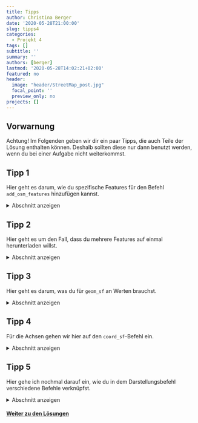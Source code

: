 ---
title: Tipps
author: Christina Berger
date: '2020-05-28T21:00:00'
slug: tipps4
categories:
  - Projekt 4
tags: []
subtitle: ''
summary: ''
authors: [berger]
lastmod: '2020-05-28T14:02:21+02:00'
featured: no
header:
  image: "header/StreetMap_post.jpg"
  focal_point: ''
  preview_only: no
projects: []
---

## Vorwarnung

Achtung! Im Folgenden geben wir dir ein paar Tipps, die auch Teile der Lösung enthalten können. Deshalb sollten diese nur dann benutzt werden, wenn du bei einer Aufgabe nicht weiterkommst.

## Tipp 1

Hier geht es darum, wie du spezifische Features für den Befehl `add_osm_features` hinzufügen kannst.

<details><summary>Abschnitt anzeigen</summary>

Der Befehl `add_osm_features` braucht zwei verschiedene Informationen. Zum einen die Kategorie, die als `key` bezeichnet wird, und zum anderen den `value`, sprich das Feature, das du haben möchtest. Ein Beispiel wäre: 
```{r, eval = F}
add_osm_feature(key = 'highway', value = 'motorway')
```
</details>


## Tipp 2

Hier geht es um den Fall, dass du mehrere Features auf einmal herunterladen willst.

<details><summary>Abschnitt anzeigen</summary>

Du kannst gleichzeitig nur Features aus einer Kategorie herunterladen. Dafür musst du nur einen Character bei `value` erstellen.
</details>


## Tipp 3
Hier geht es darum, was du für `geom_sf` an Werten brauchst.

<details><summary>Abschnitt anzeigen</summary>

Der erste Wert, den `geom_sf` erwartet, sind deine Daten, sprich `data`. Hier musst du die Variable angeben, in der du das Heruntegeladene gespeichert hast und entweder `osm_lines` oder `osm_points` aufrufen. 

Als zweites musst du `inherit.aes` = FALSE setzten. Hierbei geht es um die Frage, ob du mit den Standardachsen von `ggplot` arbeiten willst. Da du mit `coord_sf` deine eigenen Achsen definieren willst, setzt du es auf FALSE.
</details>


## Tipp 4

Für die Achsen gehen wir hier auf den `coord_sf`-Befehl ein.

<details><summary>Abschnitt anzeigen</summary>

Der Befehl `coord_sf` braucht vor allem die Angaben der Koordinaten. `xlim` ist dabei der Längengrad und somit der zweite und vierte Wert der Koordinaten von deiner Variable, die du in `$bbox` findest. Das gleiche gilt für `ylim`, welches der Breitengrad ist und als erster und dritter Wert auftaucht.
</details>


## Tipp 5

Hier gehe ich nochmal darauf ein, wie du in dem Darstellungsbefehl verschiedene Befehle verknüpfst.

<details><summary>Abschnitt anzeigen</summary>

Befehle kannst du einfach mit einem `+` verbinden. So kannst du den `ggplot` Befehl mit den verschiedenen `geom_sf`-Befehlen und `coord_sf` verbinden.
</details>


#### [Weiter zu den Lösungen](/post/loesungen4)
